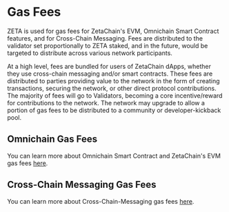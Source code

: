 # Gas Fees

ZETA is used for gas fees for ZetaChain's EVM, Omnichain Smart Contract
features, and for Cross-Chain Messaging. Fees are distributed to the validator
set proportionally to ZETA staked, and in the future, would be targeted to
distribute across various network participants.

At a high level, fees are bundled for users of ZetaChain dApps, whether they use
cross-chain messaging and/or smart contracts. These fees are distributed to
parties providing value to the network in the form of creating transactions,
securing the network, or other direct protocol contributions. The majority of
fees will go to Validators, becoming a core incentive/reward for contributions
to the network. The network may upgrade to allow a portion of gas fees to be
distributed to a community or developer-kickback pool.

## Omnichain Gas Fees

You can learn more about Omnichain Smart Contract and ZetaChain's EVM gas fees
[here](/developers/evm/gas/#omnichain-contract-fees).

## Cross-Chain Messaging Gas Fees

You can learn more about Cross-Chain-Messaging gas fees
[here](/developers/evm/gas/#cross-chain-messaging-fees).
